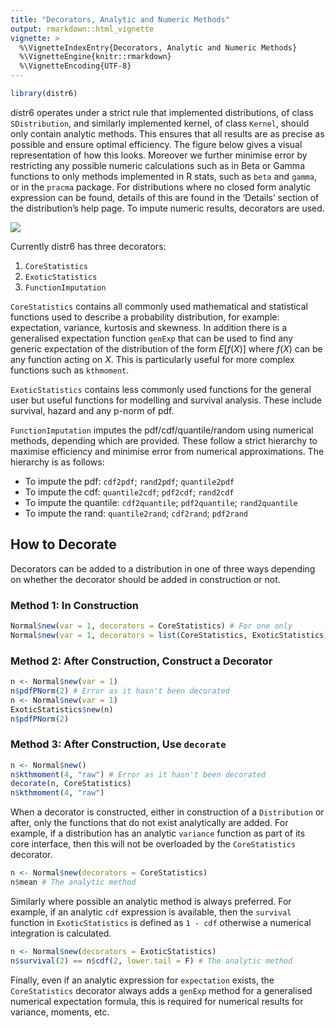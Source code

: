 ```yaml
---
title: "Decorators, Analytic and Numeric Methods"
output: rmarkdown::html_vignette
vignette: >
  %\VignetteIndexEntry{Decorators, Analytic and Numeric Methods}
  %\VignetteEngine{knitr::rmarkdown}
  %\VignetteEncoding{UTF-8}
---
```


```r
library(distr6)
```

distr6 operates under a strict rule that implemented distributions, of class `SDistribution`, and similarly implemented kernel, of class `Kernel`, should only contain analytic methods. This ensures that all results are as precise as possible and ensure optimal efficiency. The figure below gives a visual representation of how this looks. Moreover we further minimise error by restricting any possible numeric calculations such as in Beta or Gamma functions to only methods implemented in R stats, such as `beta` and `gamma`, or in the `pracma` package. For distributions where no closed form analytic expression can be found, details of this are found in the 'Details' section of the distribution's help page. To impute numeric results, decorators are used.

![](decorators.png)


Currently distr6 has three decorators:

1. `CoreStatistics`
2. `ExoticStatistics`
3. `FunctionImputation`

`CoreStatistics` contains all commonly used mathematical and statistical functions used to describe a probability distribution, for example: expectation, variance, kurtosis and skewness. In addition there is a generalised expectation function `genExp` that can be used to find any generic expectation of the distribution of the form $E[f(X)]$ where $f(X)$ can be any function acting on $X$. This is particularly useful for more complex functions such as `kthmoment`.

`ExoticStatistics` contains less commonly used functions for the general user but useful functions for modelling and survival analysis. These include survival, hazard and any p-norm of pdf.

`FunctionImputation` imputes the pdf/cdf/quantile/random using numerical methods, depending which are provided. These follow a strict hierarchy to maximise efficiency and minimise error from numerical approximations. The hierarchy is as follows:

* To impute the pdf: `cdf2pdf`; `rand2pdf`; `quantile2pdf`
* To impute the cdf: `quantile2cdf`; `pdf2cdf`; `rand2cdf`
* To impute the quantile: `cdf2quantile`; `pdf2quantile`; `rand2quantile`
* To impute the rand: `quantile2rand`; `cdf2rand`; `pdf2rand`

## How to Decorate

Decorators can be added to a distribution in one of three ways depending on whether the decorator should be added in construction or not.

### Method 1: In Construction

```r
Normal$new(var = 1, decorators = CoreStatistics) # For one only
Normal$new(var = 1, decorators = list(CoreStatistics, ExoticStatistics)) # For multiple
```

### Method 2: After Construction, Construct a Decorator
```r
n <- Normal$new(var = 1)
n$pdfPNorm(2) # Error as it hasn't been decorated
n <- Normal$new(var = 1)
ExoticStatistics$new(n)
n$pdfPNorm(2)
```

### Method 3: After Construction, Use `decorate`
```r
n <- Normal$new()
n$kthmoment(4, "raw") # Error as it hasn't been decorated
decorate(n, CoreStatistics)
n$kthmoment(4, "raw")
```

When a decorator is constructed, either in construction of a `Distribution` or after, only the functions that do not exist analytically are added. For example, if a distribution has an analytic `variance` function as part of its core interface, then this will not be overloaded by the `CoreStatistics` decorator.

```r
n <- Normal$new(decorators = CoreStatistics)
n$mean # The analytic method
```

Similarly where possible an analytic method is always preferred. For example, if an analytic `cdf` expression is available, then the `survival` function in `ExoticStatistics` is defined as `1 - cdf` otherwise a numerical integration is calculated.

```r
n <- Normal$new(decorators = ExoticStatistics)
n$survival(2) == n$cdf(2, lower.tail = F) # The analytic method
```

Finally, even if an analytic expression for `expectation` exists, the `CoreStatistics` decorator always adds a `genExp` method for a generalised numerical expectation formula, this is required for numerical results for variance, moments, etc.


